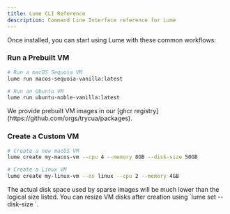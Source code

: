 ```yaml
---
title: Lume CLI Reference
description: Command Line Interface reference for Lume
---
```



Once installed, you can start using Lume with these common workflows:

### Run a Prebuilt VM

```bash
# Run a macOS Sequoia VM
lume run macos-sequoia-vanilla:latest

# Run an Ubuntu VM
lume run ubuntu-noble-vanilla:latest
```

<Callout>
We provide prebuilt VM images in our [ghcr registry](https://github.com/orgs/trycua/packages).
</Callout>

### Create a Custom VM

```bash
# Create a new macOS VM
lume create my-macos-vm --cpu 4 --memory 8GB --disk-size 50GB

# Create a Linux VM
lume create my-linux-vm --os linux --cpu 2 --memory 4GB
```

<Callout title="Disk Space">
The actual disk space used by sparse images will be much lower than the logical size listed. You can resize VM disks after creation using `lume set <name> --disk-size <size>`.
</Callout>
